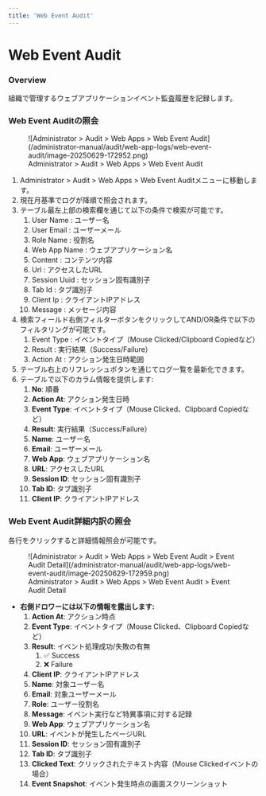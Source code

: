 ```yaml
---
title: 'Web Event Audit'
---
```


# Web Event Audit

### Overview

組織で管理するウェブアプリケーションイベント監査履歴を記録します。


### Web Event Auditの照会

<figure data-layout="center" data-align="center">
![Administrator &gt; Audit &gt; Web Apps &gt; Web Event Audit](/administrator-manual/audit/web-app-logs/web-event-audit/image-20250629-172952.png)
<figcaption>
Administrator &gt; Audit &gt; Web Apps &gt; Web Event Audit
</figcaption>
</figure>

1. Administrator &gt; Audit &gt; Web Apps &gt; Web Event Auditメニューに移動します。
2. 現在月基準でログが降順で照会されます。
3. テーブル最左上部の検索欄を通じて以下の条件で検索が可能です。
   1. User Name : ユーザー名
   2. User Email : ユーザーメール
   3. Role Name : 役割名
   4. Web App Name : ウェブアプリケーション名
   5. Content : コンテンツ内容
   6. Url : アクセスしたURL
   7. Session Uuid : セッション固有識別子
   8. Tab Id : タブ識別子
   9. Client Ip : クライアントIPアドレス
   10. Message : メッセージ内容
4. 検索フィールド右側フィルターボタンをクリックしてAND/OR条件で以下のフィルタリングが可能です。
   1. Event Type : イベントタイプ（Mouse Clicked/Clipboard Copiedなど）
   2. Result : 実行結果（Success/Failure）
   3. Action At : アクション発生日時範囲
5. テーブル右上のリフレッシュボタンを通じてログ一覧を最新化できます。
6. テーブルで以下のカラム情報を提供します:
   1. **No**: 順番
   2. **Action At**: アクション発生日時
   3. **Event Type**: イベントタイプ（Mouse Clicked、Clipboard Copiedなど）
   4. **Result**: 実行結果（Success/Failure）
   5. **Name**: ユーザー名
   6. **Email**: ユーザーメール
   7. **Web App**: ウェブアプリケーション名
   8. **URL**: アクセスしたURL
   9. **Session ID**: セッション固有識別子
   10. **Tab ID**: タブ識別子
   11. **Client IP**: クライアントIPアドレス

### Web Event Audit詳細内訳の照会

各行をクリックすると詳細情報照会が可能です。

<figure data-layout="center" data-align="center">
![Administrator &gt; Audit &gt; Web Apps &gt; Web Event Audit &gt; Event Audit Detail](/administrator-manual/audit/web-app-logs/web-event-audit/image-20250629-172959.png)
<figcaption>
Administrator &gt; Audit &gt; Web Apps &gt; Web Event Audit &gt; Event Audit Detail
</figcaption>
</figure>

* **右側ドロワーには以下の情報を露出します:**
   1. **Action At**: アクション時点
   2. **Event Type**: イベントタイプ（Mouse Clicked、Clipboard Copiedなど）
   3. **Result**: イベント処理成功/失敗の有無
      1. ✅ Success
      2. ❌ Failure
   4. **Client IP**: クライアントIPアドレス
   5. **Name**: 対象ユーザー名
   6. **Email**: 対象ユーザーメール
   7. **Role**: ユーザー役割名
   8. **Message**: イベント実行など特異事項に対する記録
   9. **Web App**: ウェブアプリケーション名
   10. **URL**: イベントが発生したページURL
   11. **Session ID**: セッション固有識別子
   12. **Tab ID**: タブ識別子
   13. **Clicked Text**: クリックされたテキスト内容（Mouse Clickedイベントの場合）
   14. **Event Snapshot**: イベント発生時点の画面スクリーンショット
